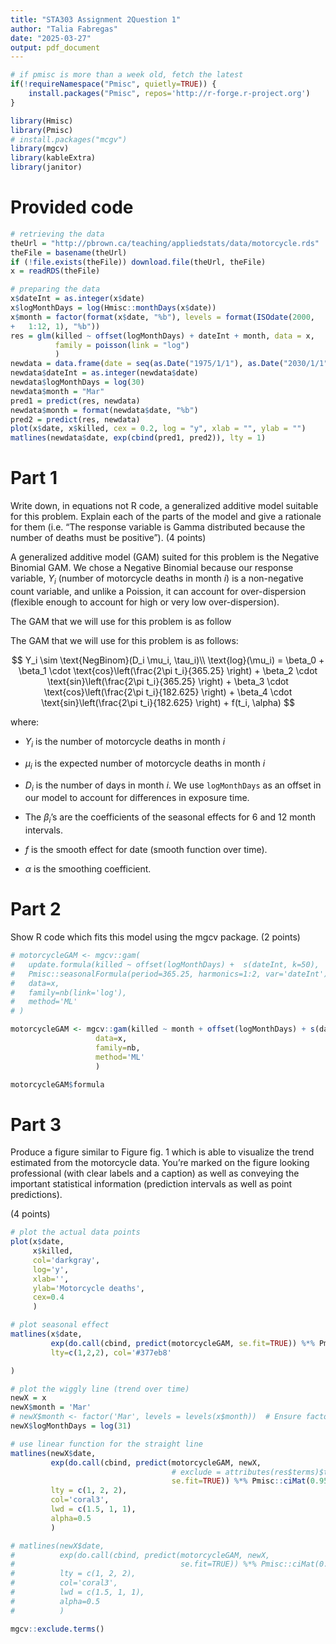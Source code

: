 ```yaml
---
title: "STA303 Assignment 2Question 1"
author: "Talia Fabregas"
date: "2025-03-27"
output: pdf_document
---
```


```r
# if pmisc is more than a week old, fetch the latest 
if(!requireNamespace("Pmisc", quietly=TRUE)) {
	install.packages("Pmisc", repos='http://r-forge.r-project.org')
}
```

```r
library(Hmisc)
library(Pmisc)
# install.packages("mcgv")
library(mgcv)
library(kableExtra)
library(janitor)
```

# Provided code

```r
# retrieving the data
theUrl = "http://pbrown.ca/teaching/appliedstats/data/motorcycle.rds"
theFile = basename(theUrl)
if (!file.exists(theFile)) download.file(theUrl, theFile)
x = readRDS(theFile)

# preparing the data
x$dateInt = as.integer(x$date)
x$logMonthDays = log(Hmisc::monthDays(x$date))
x$month = factor(format(x$date, "%b"), levels = format(ISOdate(2000,
+   1:12, 1), "%b"))
res = glm(killed ~ offset(logMonthDays) + dateInt + month, data = x, 
          family = poisson(link = "log")
          )
newdata = data.frame(date = seq(as.Date("1975/1/1"), as.Date("2030/1/1"), by = "month"))
newdata$dateInt = as.integer(newdata$date)
newdata$logMonthDays = log(30)
newdata$month = "Mar"
pred1 = predict(res, newdata)
newdata$month = format(newdata$date, "%b")
pred2 = predict(res, newdata)
plot(x$date, x$killed, cex = 0.2, log = "y", xlab = "", ylab = "")
matlines(newdata$date, exp(cbind(pred1, pred2)), lty = 1)
```

# Part 1

Write down, in equations not R code, a generalized additive model suitable for this problem. Explain each of the parts of the model and give a rationale for them (i.e. “The response variable is Gamma distributed because the number of deaths must be positive”). (4 points)

A generalized additive model (GAM) suited for this problem is the Negative Binomial GAM. We chose a Negative Binomial because our response variable, $Y_i$ (number of motorcycle deaths in month $i$) is a non-negative count variable, and unlike a Poission, it can account for over-dispersion (flexible enough to account for high or very low over-dispersion).

The GAM that we will use for this problem is as follow

The GAM that we will use for this problem is as follows:

$$
Y_i \sim \text{NegBinom}(D_i \mu_i, \tau_i)\\
\text{log}(\mu_i) = \beta_0 + \beta_1 \cdot \text{cos}\left(\frac{2\pi t_i}{365.25} \right) + \beta_2 \cdot \text{sin}\left(\frac{2\pi t_i}{365.25} \right) + \beta_3 \cdot \text{cos}\left(\frac{2\pi t_i}{182.625} \right) + \beta_4 \cdot \text{sin}\left(\frac{2\pi t_i}{182.625} \right) + f(t_i, \alpha)
$$

where:

-   $Y_i$ is the number of motorcycle deaths in month $i$

-   $\mu_i$ is the expected number of motorcycle deaths in month $i$

-   $D_i$ is the number of days in month $i$. We use `logMonthDays` as an offset in our model to account for differences in exposure time.

-   The $\beta_i$'s are the coefficients of the seasonal effects for 6 and 12 month intervals.

-   $f$ is the smooth effect for date (smooth function over time).

-   $\alpha$ is the smoothing coefficient.

# Part 2

Show R code which fits this model using the mgcv package. (2 points)

```r
# motorcycleGAM <- mgcv::gam(
#   update.formula(killed ~ offset(logMonthDays) +  s(dateInt, k=50),
#   Pmisc::seasonalFormula(period=365.25, harmonics=1:2, var='dateInt')),
#   data=x,
#   family=nb(link='log'),
#   method='ML'
# )

motorcycleGAM <- mgcv::gam(killed ~ month + offset(logMonthDays) + s(dateInt, k=50),
                   data=x,
                   family=nb,
                   method='ML'
                   )

motorcycleGAM$formula
```

# Part 3

Produce a figure similar to Figure fig. 1 which is able to visualize the trend estimated from the motorcycle data. You’re marked on the figure looking professional (with clear labels and a caption) as well as conveying the important statistical information (prediction intervals as well as point predictions).

(4 points)

```r

# plot the actual data points
plot(x$date, 
     x$killed,
     col='darkgray', 
     log='y',
     xlab='', 
     ylab='Motorcycle deaths',
     cex=0.4
     )

# plot seasonal effect
matlines(x$date,
         exp(do.call(cbind, predict(motorcycleGAM, se.fit=TRUE)) %*% Pmisc::ciMat(0.95)),
         lty=c(1,2,2), col='#377eb8'

)

# plot the wiggly line (trend over time)
newX = x
newX$month = 'Mar'
# newX$month <- factor('Mar', levels = levels(x$month))  # Ensure factor levels are the same
newX$logMonthDays = log(31)

# use linear function for the straight line
matlines(newX$date,
         exp(do.call(cbind, predict(motorcycleGAM, newX,
                                    # exclude = attributes(res$terms)$term.labels[2:5],
                                    se.fit=TRUE)) %*% Pmisc::ciMat(0.95)),
         lty = c(1, 2, 2),
         col='coral3',
         lwd = c(1.5, 1, 1),
         alpha=0.5
         )

# matlines(newX$date,
#          exp(do.call(cbind, predict(motorcycleGAM, newX, 
#                                     se.fit=TRUE)) %*% Pmisc::ciMat(0.95)),
#          lty = c(1, 2, 2),
#          col='coral3',
#          lwd = c(1.5, 1, 1),
#          alpha=0.5
#          )
```

```r
mgcv::exclude.terms()
```

# 
